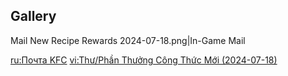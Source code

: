 {{Mail
|title   = New Recipe Rewards
|sender  = Genshin Impact Operations Team
|date    = 2024-07-18
|text    = Dear Traveler,<br/ >Thank you for your love for Teyvat specialty cuisine. Here are two new recipes for you!<br>We hope that your future trips will be accompanied by good food and good friends~
|items   = Recipe: Blubbercream*1,Recipe: Crisp Croissant Combo*1,A Magical Mix*10
|type    = Event
}}

==Gallery==
<gallery>
Mail New Recipe Rewards 2024-07-18.png|In-Game Mail
</gallery>

[[ru:Почта KFC]]
[[vi:Thư/Phần Thưởng Công Thức Mới (2024-07-18)]]